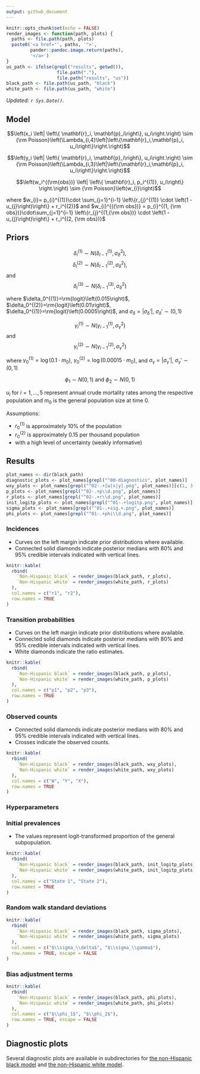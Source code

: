 ```yaml
---
output: github_document
---
```


```r
knitr::opts_chunk$set(echo = FALSE)
render_images <- function(path, plots) {
  paths <- file.path(path, plots)
  paste0('<a href="', paths, '">', 
         pander::pandoc.image.return(paths),
         '</a>')
}
us_path <- ifelse(grepl("results", getwd()), 
                   file.path("."), 
                   file.path("results", "us"))
black_path <- file.path(us_path, "black")
white_path <- file.path(us_path, "white")
```

_Updated: `r Sys.Date()`._

  
## Model

$$\left(x_i \left| \left\{ \mathbf{r}_i, \mathbf{p}_i\right\}, u_i\right.\right)
\sim {\rm Poisson}\left(\Lambda_{i,4}\left|\left\{\mathbf{r}_i,\mathbf{p}_i, u_i\right\}\right.\right)$$

$$\left(y_i \left| \left\{ \mathbf{r}_i, \mathbf{p}_i\right\}, u_i\right.\right)
\sim {\rm Poisson}\left(\Lambda_{i,3}\left|\left\{\mathbf{r}_i,\mathbf{p}_i, u_i\right\}\right.\right)$$

$$\left(w_i^{(\rm{obs})} \left| \left\{ \mathbf{r}_i, p_i^{(1)}, u_i\right\} \right.\right)
\sim {\rm Poisson}\left(w_{i}\right)$$

where $w_{i}= p_{i}^{(1)}\cdot \sum_{j=1}^{i-1} \left\{r_{j}^{(1)} \cdot \left(1 - u_{j}\right)\right\} + r_i^{(2)}$ and $w_{i}^{({\rm obs})} = p_{i}^{(1, {\rm obs})}\cdot\sum_{j=1}^{i-1} \left\{r_{j}^{(1,{\rm obs})} \cdot \left(1 - u_{j}\right)\right\} + r_i^{(2, {\rm obs})}$

## Priors

$$\delta_i^{(1)}\sim N\left(\delta_{i-1}^{(1)}, \sigma_\delta^2\right),$$
$$\delta_i^{(2)}\sim N\left(\delta_{i-1}^{(2)}, \sigma_\delta^2\right),$$ 
and
$$\delta_i^{(3)}\sim N\left(\delta_{i-1}^{(3)}, \sigma_\delta^2\right)$$ 

where $\delta_0^{(1)}=\rm{logit}\left(0.015\right)$, $\delta_0^{(2)}=\rm{logit}\left(0.01\right)$, $\delta_0^{(1)}=\rm{logit}\left(0.0005\right)$, 
and $\sigma_\delta=\lvert\sigma_\delta'\rvert$, $\sigma_\delta'\sim\left(0, 1\right)$


$$\gamma_i^{(1)}\sim N\left(\gamma_{i-1}^{(1)}, \sigma_\gamma^2\right)$$ 
and
$$\gamma_i^{(2)}\sim N\left(\gamma_{i-1}^{(2)}, \sigma_\gamma^2\right)$$ 

where $\gamma_0^{(1)}=\log\left(0.1 \cdot m_0\right)$, $\gamma_0^{(2)}=\log\left(0.00015 \cdot m_0\right)$, and $\sigma_\gamma=\lvert\sigma_\gamma'\rvert$, $\sigma_\gamma'\sim (0, 1)$

$$\phi_1\sim N\left(0, 1\right)\text{ and }\phi_2\sim N\left(0, 1\right)$$

$u_i$ for $i=1,\ldots,5$ represent annual crude mortality rates among the respective population and $m_0$ is the general population size at time 0.

Assumptions:

+  $r_0^{(1)}$ is approximately 10% of the population
+  $r_0^{(2)}$ is approximately 0.15 per thousand population
+  with a high level of uncertainty (weakly informative)

## Results

```r
plot_names <- dir(black_path)
diagnostic_plots <- plot_names[grepl("^00-diagnostics", plot_names)]
wxy_plots <- plot_names[grepl("^02-.+[w|x|y].png", plot_names)][c(1, 3, 2)]
p_plots <- plot_names[grepl("^02-.+p\\d.png", plot_names)]
r_plots <- plot_names[grepl("^02-.+r\\d.png", plot_names)]
init_logitp_plots <- plot_names[grepl("^01-.+logitp.png", plot_names)]
sigma_plots <- plot_names[grepl("^01-.+sig.+.png", plot_names)]
phi_plots <- plot_names[grepl("^01-.+phi\\d.png", plot_names)]
```

### Incidences

+  Curves on the left margin indicate prior distributions where available.
+  Connected solid diamonds indicate posterior medians with 80% and 95% credible intervals indicated with vertical lines.

```r
knitr::kable(
  rbind(
    `Non-Hispanic black` = render_images(black_path, r_plots),
    `Non-Hispanic white` = render_images(white_path, r_plots)
  ), 
  col.names = c("r1", "r2"),
  row.names = TRUE
)
```

### Transition probabilities

+  Curves on the left margin indicate prior distributions where available.
+  Connected solid diamonds indicate posterior medians with 80% and 95% credible intervals indicated with vertical lines.
+  White diamonds indicate the ratio estimates.

```r
knitr::kable(
  rbind(
    `Non-Hispanic black` = render_images(black_path, p_plots),
    `Non-Hispanic white` = render_images(white_path, p_plots)
  ), 
  col.names = c("p1", "p2", "p3"),
  row.names = TRUE
)
```

### Observed counts

+  Connected solid diamonds indicate posterior medians with 80% and 95% credible intervals indicated with vertical lines.
+  Crosses indicate the observed counts.

```r
knitr::kable(
  rbind(
    `Non-Hispanic black` = render_images(black_path, wxy_plots),
    `Non-Hispanic white` = render_images(white_path, wxy_plots)
  ), 
  col.names = c("W", "Y", "X"),
  row.names = TRUE
)
```

### Hyperparameters

### Initial prevalences

+  The values represent logit-transformed proportion of the general subpopulation.

```r
knitr::kable(
  rbind(
    `Non-Hispanic black` = render_images(black_path, init_logitp_plots),
    `Non-Hispanic white` = render_images(white_path, init_logitp_plots)
  ), 
  col.names = c("State 1", "State 2"),
  row.names = TRUE
)
```

### Random walk standard deviations

```r
knitr::kable(
  rbind(
    `Non-Hispanic black` = render_images(black_path, sigma_plots),
    `Non-Hispanic white` = render_images(white_path, sigma_plots)
  ), 
  col.names = c("$\\sigma_\\delta$", "$\\sigma_\\gamma$"),
  row.names = TRUE, escape = FALSE
)
```

### Bias adjustment terms

```r
knitr::kable(
  rbind(
    `Non-Hispanic black` = render_images(black_path, phi_plots),
    `Non-Hispanic white` = render_images(white_path, phi_plots)
  ), 
  col.names = c("$\\phi_1$", "$\\phi_2$"),
  row.names = TRUE, escape = FALSE
)
```

## Diagnostic plots

Several diagnostic plots are available in subdirectories for [the non-Hispanic black model](black/) and [the non-Hispanic white model](white/).
